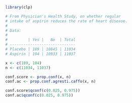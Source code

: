 ```r
library(clp)

# From Physician's Health Study, on whether regular
# intake of aspirin reduces the rate of heart disease.
# 
# Data:
# 
#         | Yes |   No  | Total
# -----------------------------
# Placebo | 189 | 10845 | 11034
# Aspirin | 104 | 10933 | 11037

x <- c(189, 104)
n <- c(11034, 11037)

conf.score <- prop.conf(x, n)
conf.ac <- prop.conf.agresti.caffo(x, n)

conf.score$qconf(c(0.025, 0.975))
conf.ac$qconf(c(0.025, 0.975))
```

